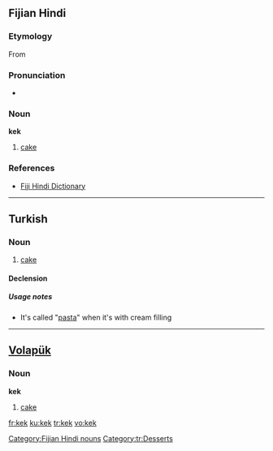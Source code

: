 ==Fijian Hindi==

===Etymology===
From {{E.|hif}} {{term|cake}}

===Pronunciation===
* {{IPA|/keːk/|lang=hif}}

===Noun===
'''kek'''

# [[cake]]

===References===
* [http://www.geocities.com/fijihindi/FijiHindiEnglishDict.htm#k Fiji Hindi Dictionary]

[[Category:Fijian Hindi nouns]]

----

==Turkish==

===Noun===
{{infl|tr|noun}}

# [[cake]]

====Declension====

{{tr-decl-noun
|kek|kekler
|keki|kekleri
|keke|keklere
|kekte|keklerde
|kekten|keklerden
|kekin|keklerin
}}

=====Usage notes=====
* It's called "[[pasta]]" when it's with cream filling

[[Category:tr:Desserts]]

----

==[[Volapük]]==

===Noun===
'''kek'''

# [[cake]]

[[fr:kek]]
[[ku:kek]]
[[tr:kek]]
[[vo:kek]]